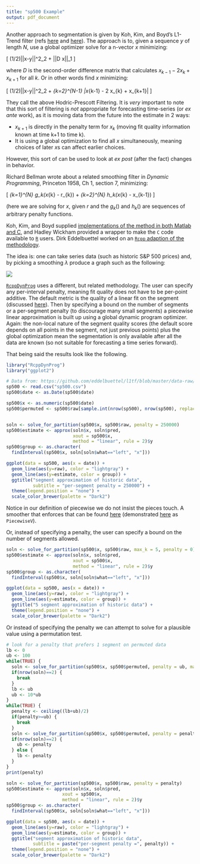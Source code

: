 ```yaml
---
title: "sp500 Example"
output: pdf_document
---
```


Another approach to segmentation is given by Koh, Kim, and Boyd's L1-Trend filter (refs [here](http://web.stanford.edu/~boyd/l1_tf/) and [here](http://web.stanford.edu/~boyd/papers/l1_trend_filter.html)).  The approach is to, given a sequence $y$ of length $N$, use a global optimizer solve for a n-vector $x$ minimizing:

\[ (1/2)||x-y||^2_2 + \lambda ||D x||_1 \]

where $D$ is the second-order difference matrix that calculates $x_{k-1} - 2 x_{k} + x_{k+1}$ for all $k$.  Or in other words find $x$ minimizing:

\[ (1/2)||x-y||^2_2 + \lambda \sum_{k=2}^{N-1} |x_{k-1} - 2 x_{k} + x_{k+1}| \]

They call the above Hodric-Prescott Filtering.  It is *very* important to note that this sort of filtering is *not* appropriate for forecasting time-series (or *ex ante* work), as it is moving data from the future into the estimate in 2 ways:

  * $x_{k+1}$ is directly in the penalty term for $x_{k}$ (moving fit quality information known at time k+1 to time k).
  * It is using a global optimization to find all $x$ simultaneously, meaning choices of later $x$s can affect earlier choices.

However, this sort of can be used to look at *ex post* (after the fact) changes in behavior.

Richard Bellman wrote about a related smoothing filter in *Dynamic Programming*, Princeton 1958, Ch 1, section 7, minimizing:

\[ \sum_{k=1}^{N} g_k(x_{k} - r_{k}) + \sum_{k=2}^{N} h_k(x_{k} - x_{k-1}) \]

(here we are solving for $x$, given $r$ and the $g_k()$ and $h_k()$ are sequences of arbitrary penalty functions.

Koh, Kim, and Boyd supplied [implementations of the method in both Matlab and C](http://web.stanford.edu/~boyd/l1_tf/), and Hadley Wickham provided a wrapper to make the `C` code available to [`R`](https://www.r-project.org) users.  Dirk Eddelbuettel worked on an [`Rcpp` adaption of the methodology](https://github.com/eddelbuettel/rcppl1tf).

The idea is: one can take series data (such as historic S&P 500 prices) and, by picking a smoothing $\lambda$ produce a graph such as the following:

![](snp500_l1t_0200.png)


[`RcppDynProg`](https://github.com/WinVector/RcppDynProg) uses a different, but related methodology.  The user can specify any per-interval penalty, meaning fit quality does not have to be per-point additive.  The default metric is the quality of a linear fit on the segment (discussed [here](https://winvector.github.io/RcppDynProg/articles/RcppDynProg.html)).  Then by specifying a bound on the number of segments or a per-segment penalty (to discourage many small segments) a piecewise linear approximation is built up using a global dynamic program optimizer.  Again: the non-local nature of the segment quality scores (the default score depends on all points in the segment, not just previous points) plus the global optimization mean the segmentation is only available after all the data are known (so not suitable for forecasting a time series forward).

That being said the results look like the following.

```r
library("RcppDynProg")
library("ggplot2")

# Data from: https://github.com/eddelbuettel/l1tf/blob/master/data-raw/sp500.csv
sp500 <- read.csv("sp500.csv")
sp500$date <- as.Date(sp500$date)

sp500$x <- as.numeric(sp500$date)
sp500$permuted <- sp500$raw[sample.int(nrow(sp500), nrow(sp500), replace = FALSE)]


soln <- solve_for_partition(sp500$x, sp500$raw, penalty = 250000)
sp500$estimate <- approx(soln$x, soln$pred, 
                         xout = sp500$x, 
                         method = "linear", rule = 2)$y
sp500$group <- as.character(
  findInterval(sp500$x, soln[soln$what=="left", "x"]))

ggplot(data = sp500, aes(x = date)) +
  geom_line(aes(y=raw), color = "lightgray") +
  geom_line(aes(y=estimate, color = group)) +
  ggtitle("segment approximation of historic data",
          subtitle = "per-segment penalty = 250000") +
  theme(legend.position = "none") +
  scale_color_brewer(palette = "Dark2")
```

Notice in our definition of piecewise we do not insist the pieces touch.
A smoother that enforces that can be found [here](https://github.com/WinVector/vtreat/blob/master/R/segmented_variable.R) (demonstrated
[here](https://github.com/WinVector/RcppDynProg/blob/master/extras/SegmentationL.md) as `PiecewiseV`).

Or, instead of specifying a penalty, the user can specify a bound on the number of segments allowed.


```r
soln <- solve_for_partition(sp500$x, sp500$raw, max_k = 5, penalty = 0)
sp500$estimate <- approx(soln$x, soln$pred, 
                         xout = sp500$x, 
                         method = "linear", rule = 2)$y
sp500$group <- as.character(
  findInterval(sp500$x, soln[soln$what=="left", "x"]))

ggplot(data = sp500, aes(x = date)) +
  geom_line(aes(y=raw), color = "lightgray") +
  geom_line(aes(y=estimate, color = group)) +
  ggtitle("5 segment approximation of historic data") +
  theme(legend.position = "none") +
  scale_color_brewer(palette = "Dark2")
```


Or instead of specifying the penalty we can attempt to solve for
a plausible value using a permutation test.


```r

# look for a penalty that prefers 1 segment on permuted data
lb <- 0
ub <- 100
while(TRUE) {
  soln <- solve_for_partition(sp500$x, sp500$permuted, penalty = ub, max_k = 3)
  if(nrow(soln)==2) {
    break
  }
  lb <- ub
  ub <- 10*ub
}
while(TRUE) {
  penalty <- ceiling((lb+ub)/2)
  if(penalty>=ub) {
    break
  }
  soln <- solve_for_partition(sp500$x, sp500$permuted, penalty = penalty, max_k = 3)
  if(nrow(soln)==2) {
    ub <- penalty
  } else {
    lb <- penalty
  }
}
print(penalty)

soln <- solve_for_partition(sp500$x, sp500$raw, penalty = penalty)
sp500$estimate <- approx(soln$x, soln$pred, 
                     xout = sp500$x, 
                     method = "linear", rule = 2)$y
sp500$group <- as.character(
  findInterval(sp500$x, soln[soln$what=="left", "x"]))

ggplot(data = sp500, aes(x = date)) +
  geom_line(aes(y=raw), color = "lightgray") +
  geom_line(aes(y=estimate, color = group)) +
  ggtitle("segment approximation of historic data",
          subtitle = paste("per-segment penalty =", penalty)) +
  theme(legend.position = "none") +
  scale_color_brewer(palette = "Dark2")

```
